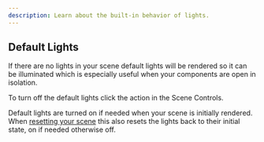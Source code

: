 ```yaml
---
description: Learn about the built-in behavior of lights.
---
```



## Default Lights

If there are no lights in your scene default lights will be rendered so it can be illuminated which is especially useful when your components are open in isolation.

To turn off the default lights click the <ActionLink icon={SunIcon} href="/docs/building-your-scene/learn-the-ui/scene#turn-onoff-default-lights" name="Turn Off Default Lights" /> action in the Scene Controls.

Default lights are turned on if needed when your scene is initially rendered. When [resetting your scene](/docs/building-your-scene/scene/play-controls#resetting-the-scene) this also resets the lights back to their initial state, on if needed otherwise off.
